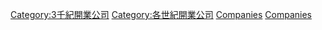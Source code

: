{{DBCenturiesIn3Millennium|開業公司}}

[[Category:3千紀開業公司|Category:3千紀開業公司]]
[[Category:各世紀開業公司|Category:各世紀開業公司]]
[[Category:21世紀建立的組織|Companies‎]]
[[Category:21世紀經濟|Companies]]